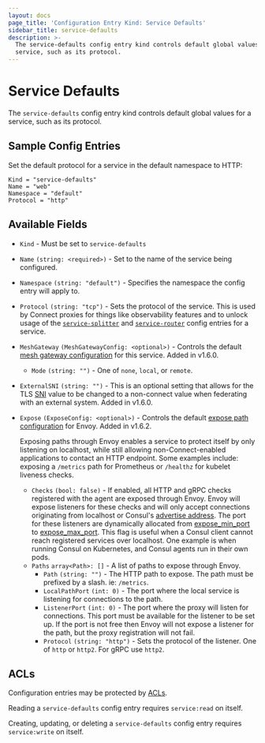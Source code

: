 ```yaml
---
layout: docs
page_title: 'Configuration Entry Kind: Service Defaults'
sidebar_title: service-defaults
description: >-
  The service-defaults config entry kind controls default global values for a
  service, such as its protocol.
---
```


# Service Defaults

The `service-defaults` config entry kind controls default global values for a
service, such as its protocol.

## Sample Config Entries

Set the default protocol for a service in the default namespace to HTTP:

```hcl
Kind = "service-defaults"
Name = "web"
Namespace = "default"
Protocol = "http"
```

## Available Fields

- `Kind` - Must be set to `service-defaults`

- `Name` `(string: <required>)` - Set to the name of the service being configured.

- `Namespace` `(string: "default")` <EnterpriseAlert inline /> - Specifies the namespace the config entry will apply to.

- `Protocol` `(string: "tcp")` - Sets the protocol of the service. This is used
  by Connect proxies for things like observability features and to unlock usage
  of the [`service-splitter`](/docs/agent/config-entries/service-splitter) and
  [`service-router`](/docs/agent/config-entries/service-router) config
  entries for a service.

- `MeshGateway` `(MeshGatewayConfig: <optional>)` - Controls the default
  [mesh gateway configuration](/docs/connect/mesh-gateway#connect-proxy-configuration)
  for this service. Added in v1.6.0.

  - `Mode` `(string: "")` - One of `none`, `local`, or `remote`.

- `ExternalSNI` `(string: "")` - This is an optional setting that allows for
  the TLS [SNI](https://en.wikipedia.org/wiki/Server_Name_Indication) value to
  be changed to a non-connect value when federating with an external system.
  Added in v1.6.0.

- `Expose` `(ExposeConfig: <optional>)` - Controls the default
  [expose path configuration](/docs/connect/registration/service-registration#expose-paths-configuration-reference)
  for Envoy. Added in v1.6.2.

  Exposing paths through Envoy enables a service to protect itself by only listening on localhost, while still allowing
  non-Connect-enabled applications to contact an HTTP endpoint.
  Some examples include: exposing a `/metrics` path for Prometheus or `/healthz` for kubelet liveness checks.

  - `Checks` `(bool: false)` - If enabled, all HTTP and gRPC checks registered with the agent are exposed through Envoy.
    Envoy will expose listeners for these checks and will only accept connections originating from localhost or Consul's
    [advertise address](/docs/agent/options#advertise). The port for these listeners are dynamically allocated from
    [expose_min_port](/docs/agent/options#expose_min_port) to [expose_max_port](/docs/agent/options#expose_max_port).
    This flag is useful when a Consul client cannot reach registered services over localhost. One example is when running
    Consul on Kubernetes, and Consul agents run in their own pods.
  - `Paths` `array<Path>: []` - A list of paths to expose through Envoy.
    - `Path` `(string: "")` - The HTTP path to expose. The path must be prefixed by a slash. ie: `/metrics`.
    - `LocalPathPort` `(int: 0)` - The port where the local service is listening for connections to the path.
    - `ListenerPort` `(int: 0)` - The port where the proxy will listen for connections. This port must be available for
      the listener to be set up. If the port is not free then Envoy will not expose a listener for the path,
      but the proxy registration will not fail.
    - `Protocol` `(string: "http")` - Sets the protocol of the listener. One of `http` or `http2`. For gRPC use `http2`.

## ACLs

Configuration entries may be protected by
[ACLs](https://learn.hashicorp.com/consul/security-networking/production-acls).

Reading a `service-defaults` config entry requires `service:read` on itself.

Creating, updating, or deleting a `service-defaults` config entry requires
`service:write` on itself.

